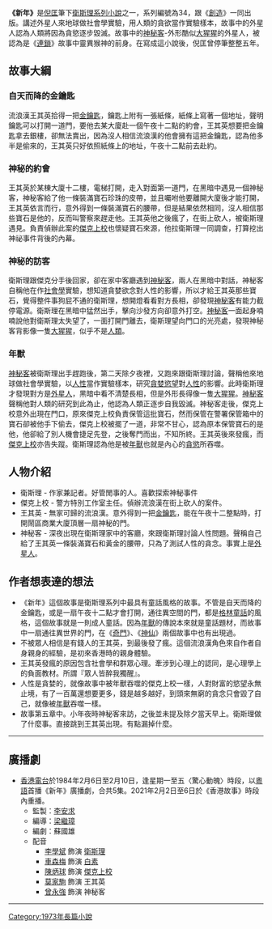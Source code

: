 {{Unreferenced|time=2020-11-30T13:35:45+00:00}}
{{Infobox book
|書名      = 新年
|圖像      = File:小說《新年》封面.jpg
|圖像說明   = 《新年》封面
|作者      = 衛斯理
|原名      = 
|中文書名   = 
|譯者      = 
|插圖      = 
|封面設計   = 
|出版地     = 香港
|語言      = 中文
|系列      = 衛斯理系列
|題材      = 
|類型      = 流行文學
|出版者     = 明窗出版社
|出版日期   = 
|中文版    = 
|媒介      = 
|頁數      = 266
|開本      = 
|isbn      = 9628959778
|oclc      = 
|杜威十進制圖書分類法    = 800
|美國國會圖書館圖書分類法 = 
|上一部作品  = [[鬼子|鬼子]]、[[環_(小說)|環]]
|下一部作品  = [[魔磁|魔磁]]
|引用       = 
|被引用     = 
}}

'''《新年》'''是[[倪匡|倪匡]]筆下[[衛斯理系列|衛斯理系列]][[小說|小說]]之一，系列編號為34，跟《[[創造_(小說)|創造]]》一同出版。講述外星人來地球做社會學實驗，用人類的貪欲當作實驗樣本，故事中的外星人認為人類將因為貪慾逐步毀滅。故事中的[[神秘客|神秘客]]-外形酷似[[大猩猩|大猩猩]]的外星人，被認為是《[[連鎖_(小說)|連鎖]]》故事中靈異猴神的前身。在寫成這小說後，倪匡曾停筆整整五年。

==故事大綱==
===自天而降的金鑰匙===
流浪漢王其英拾得一把[[金鑰匙|金鑰匙]]，鑰匙上附有一張紙條，紙條上寫著一個地址，聲明鑰匙可以打開一道門，要他去某大廈赴一個午夜十二點的約會，王其英想要把金鑰匙拿去銀樓，卻無法賣出，因為沒人相信流浪漢的他會擁有這把金鑰匙，認為他多半是偷來的，王其英只好依照紙條上的地址，午夜十二點前去赴約。
===神秘的約會===
王其英於某棟大廈十二樓，電梯打開，走入對面第一道門，在黑暗中遇見一個神秘客，神秘客給了他一條裝滿寶石珍珠的皮帶，並且囑咐他要離開大廈後才能打開，王其英依言而行，意外得到一條裝滿寶石的腰帶，但是結果依然相同，沒人相信那些寶石是他的，反而叫警察來趕走他。王其英他之後瘋了，在街上砍人，被衛斯理遇見。負責偵辦此案的[[傑克上校|傑克上校]]也懷疑寶石來源，他拉衛斯理一同調查，打算挖出神祕事件背後的內幕。
===神秘的訪客===
衛斯理跟傑克分手後回家，卻在家中客廳遇到[[神秘客|神秘客]]，兩人在黑暗中對話，神秘客自稱他在作[[社會學|社會學]]實驗，想知道貪婪欲念對人性的影響，所以才給王其英那些寶石，覺得整件事狗屁不通的衛斯理，想開燈看看對方長相，卻發現[[神秘客|神秘客]]有能力截停電源。衛斯理在黑暗中猛然出手，擊向沙發方向卻意外打空。[[神秘客|神秘客]]一面起身喃喃說他對衛斯理太失望了，一面打開門離去，衛斯理望向門口的光亮處，發現神秘客背影像一隻[[大猩猩|大猩猩]]，似乎不是[[人類|人類]]。

===年獸===
[[神秘客|神秘客]]被衛斯理出手趕跑後，第二天除夕夜裡，又跑來跟衛斯理討論，聲稱他來地球做社會學實驗，以[[人性|人性]]當作實驗樣本，研究[[貪婪|貪婪]][[慾望|慾望]]對[[人性|人性]]的影響。此時衛斯理才發現對方是[[外星人|外星人]]，黑暗中看不清楚長相，但是外形長得像一隻[[大猩猩|大猩猩]]。[[神秘客|神秘客]]聲稱他對人類的研究到此為止，他認為人類正逐步自我毀滅。神秘客走後，傑克上校意外出現在門口，原來傑克上校負責保管這批寶石，然而保管在警署保管箱中的寶石卻被他手下偷去，傑克上校被擺了一道，非常不甘心，認為原本保管寶石的是他，他卻給了別人機會捷足先登，之後奪門而出，不知所終。王其英後來發瘋，而[[傑克上校|傑克上校]]亦告失蹤。衛斯理認為他是被[[年獸|年獸]]也就是內心的[[貪慾|貪慾]]所吞噬。

==人物介紹==
*衛斯理 - 作家兼記者。好管閒事的人。喜歡探索神秘事件
*傑克上校 - 警方特別工作室主任。偵辦流浪漢在街上砍人的案件。
*王其英 - 無家可歸的流浪漢。意外得到一把[[金鑰匙|金鑰匙]]，能在午夜十二整點時，打開鬧區商業大廈頂層一扇神秘的門。
*神秘客 - 深夜出現在衛斯理家中的客廳，來跟衛斯理討論人性問題。聲稱自己給了王其英一條裝滿寶石和黃金的腰帶，只為了測試人性的貪念。事實上是[[外星人|外星人]]。

==作者想表達的想法==
*《新年》這個故事是衛斯理系列中最具有童話風格的故事。不管是自天而降的金鑰匙，或是一扇午夜十二點才會打開，通往異空間的門，都是[[格林童話|格林童話]]的風格，這個故事就是一則成人童話。因為[[年獸|年獸]]的傳說本來就是童話題材，而故事中一扇通往異世界的門，在《[[奇門|奇門]]》、《[[神仙|神仙]]》兩個故事中也有出現過。
*不被眾人相信是有錢人的王其英，到最後發了瘋。這個流浪漢角色來自作者自身親身的經驗，是初來香港時的親身體驗。
*王其英發瘋的原因包含社會學和群眾心理。牽涉到心理上的認同，是心理學上的負面教材。所謂『眾人皆醉我獨醒』。
*人性是貪婪的，就像故事中被年獸吞噬的傑克上校一樣，人對財富的慾望永無止境，有了一百萬還想要更多，錢是越多越好，到頭來無窮的貪念只會毀了自己，就像被[[年獸|年獸]]吞噬一樣。
*故事第五章中。小年夜時神秘客來訪，之後並未提及除夕當天早上。衛斯理做了什麼事。直接跳到王其英出現。有點漏掉什麼。
----

== 廣播劇 ==
*[[香港電台|香港電台]]於1984年2月6日至2月10日，逢星期一至五〈驚心動魄〉時段，以[[粵語|粵語]]首播《新年》廣播劇，合共5集。2021年2月2日至6日於《香港故事》時段內重播。
**監製：[[李安求|李安求]]
**編導：[[梁繼璋|梁繼璋]]
**編劇：蘇國雄
**配音
***[[李學斌_(電台主持)|李學斌]] 飾演 [[衛斯理|衛斯理]]
***[[車森梅|車森梅]] 飾演 [[白素|白素]]
***[[陳炳球|陳炳球]] 飾演 [[傑克上校|傑克上校]]
***[[莫家駒|莫家駒]] 飾演 王其英
***[[曾永強|曾永強]] 飾演 神秘客


----
{{s-start}}
{{s-bef | before=033 [[鬼子|鬼子]]、[[環_(小說)|環]]}}
{{s-ttl | title=衛斯理系列（按編號） | years=034 '''新年'''、[[創造_(小說)|創造]]}}
{{s-aft | after=035 [[魔磁|魔磁]]}}
{{s-bef | before=[[大廈_(小說)|地圖]]}}
{{s-ttl | title=衛斯理系列（按連載時序） | years=1973年1月2日至1973年2月22日 }}
{{s-aft | after=[[頭髮_(小說)|頭髮]]}}
{{end box}}
{{衛斯理系列}}

[[Category:1973年長篇小說|Category:1973年長篇小說]]